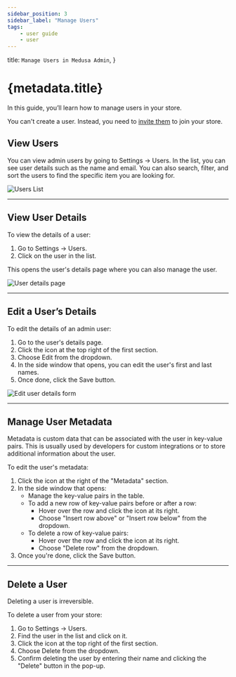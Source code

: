 ```yaml
---
sidebar_position: 3
sidebar_label: "Manage Users"
tags:
    - user guide
    - user
---
```



  title: `Manage Users in Medusa Admin`,
}

# {metadata.title}

In this guide, you’ll learn how to manage users in your store.

<Note title="Tip">

You can't create a user. Instead, you need to [invite them](./invites/page.mdx) to join your store.

</Note>

## View Users

You can view admin users by going to Settings → Users. In the list, you can see user details such as the name and email. You can also search, filter, and sort the users to find the specific item you are looking for.

![Users List](https://res.cloudinary.com/dza7lstvk/image/upload/v1739964455/User%20Guide/Screenshot_2025-02-19_at_1.27.23_PM_qliac9.png)

---

## View User Details

To view the details of a user:

1. Go to Settings → Users.
2. Click on the user in the list.

This opens the user's details page where you can also manage the user.

![User details page](https://res.cloudinary.com/dza7lstvk/image/upload/v1739964575/User%20Guide/Screenshot_2025-02-19_at_1.29.20_PM_lffysp.png)

---

## Edit a User’s Details

To edit the details of an admin user:

1. Go to the user's details page.
2. Click the <InlineIcon Icon={EllipsisHorizontal} alt="three-dots" /> icon at the top right of the first section.
3. Choose Edit from the dropdown.
4. In the side window that opens, you can edit the user's first and last names.
5. Once done, click the Save button.

![Edit user details form](https://res.cloudinary.com/dza7lstvk/image/upload/v1739964727/User%20Guide/Screenshot_2025-02-19_at_1.31.57_PM_nevurs.png)

---

## Manage User Metadata

Metadata is custom data that can be associated with the user in key-value pairs. This is usually used by developers for custom integrations or to store additional information about the user.

To edit the user's metadata:

1. Click the <InlineIcon Icon={ArrowUpRightOnBox} alt="arrow" /> icon at the right of the "Metadata" section.
2. In the side window that opens:
    - Manage the key-value pairs in the table.
    - To add a new row of key-value pairs before or after a row:
        - Hover over the row and click the <InlineIcon Icon={EllipsisVertical} alt="three-dots" /> icon at its right.
        - Choose "Insert row above" or "Insert row below" from the dropdown.
    - To delete a row of key-value pairs:
        - Hover over the row and click the <InlineIcon Icon={EllipsisVertical} alt="three-dots" /> icon at its right.
        - Choose "Delete row" from the dropdown.
3. Once you're done, click the Save button.

---

## Delete a User

<Note type="warning">

Deleting a user is irreversible.

</Note>

To delete a user from your store:

1. Go to Settings → Users.
2. Find the user in the list and click on it.
3. Click the <InlineIcon Icon={EllipsisHorizontal} alt="three-dots" /> icon at the top right of the first section.
4. Choose Delete from the dropdown.
4. Confirm deleting the user by entering their name and clicking the "Delete" button in the pop-up.
